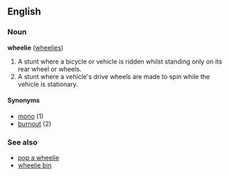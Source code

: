 ==English==
===Noun===
'''wheelie''' ([[wheelies]])

# A stunt where a bicycle or vehicle is ridden whilst standing only on its rear wheel or wheels.
# A stunt where a vehicle's drive wheels are made to spin while the vehicle is stationary.

====Synonyms====
*[[mono]] (1)
*[[burnout]] (2)

===See also===
*[[pop a wheelie]]
*[[wheelie bin]]